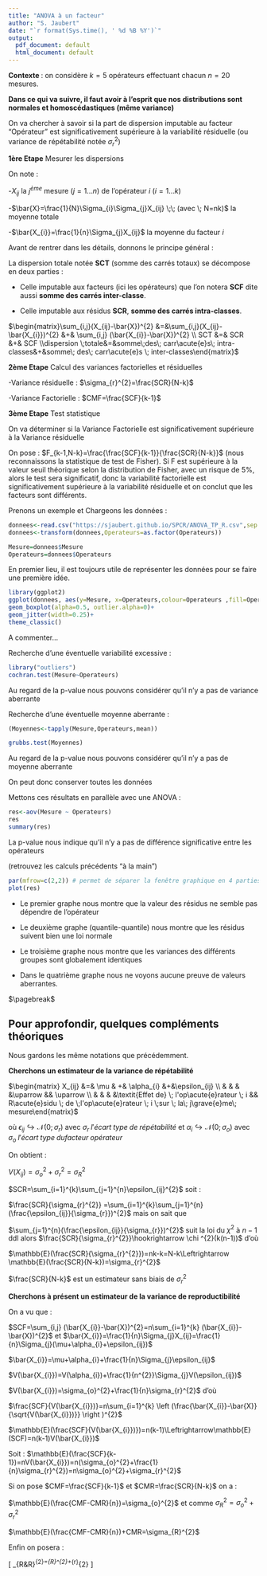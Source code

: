 ---
title: "ANOVA à un facteur"
author: "S. Jaubert"
date: "`r format(Sys.time(), ' %d %B %Y')`"
output:
  pdf_document: default
  html_document: default
---
**Contexte **: on considère $k=5$ opérateurs effectuant chacun $n=20$ mesures.

__Dans ce qui va suivre, il faut avoir à l'esprit que nos distributions sont normales et homoscédastiques (même variance)__

On va chercher à savoir si la part de dispersion imputable au facteur "Opérateur" est significativement supérieure à la variabilité résiduelle (ou variance de répétabilité notée $\sigma_{r}^{2}$)

**1ère Etape** Mesurer les dispersions

On note :

-$X_{ij}$ la $j^{\grave{e}me}$ mesure ($j=1...n$) de l'opérateur $i$ ($i=1...k$)

-$\bar{X}=\frac{1}{N}\Sigma_{i}\Sigma_{j}X_{ij} \;\; (avec \; N=nk)$ la moyenne totale

-$\bar{X_{i}}=\frac{1}{n}\Sigma_{j}X_{ij}$ la moyenne du facteur $i$


Avant de rentrer dans les détails, donnons le principe général :

La dispersion totale notée **SCT** (somme des carrés totaux) se décompose en deux parties :

- Celle imputable aux facteurs (ici les opérateurs) que l'on notera **SCF** dite aussi **somme des carrés inter-classe**.

- Celle imputable aux résidus **SCR**, **somme des carrés intra-classes**.


$\begin{matrix}\sum_{i,j}(X_{ij}-\bar{X})^{2} &=&\sum_{i,j}(X_{ij}-\bar{X_{i}})^{2} &+& \sum_{i,j}  (\bar{X_{i}}-\bar{X})^{2} \\ SCT &=& SCR &+& SCF \\dispersion \;totale&=&somme\;des\; carr\acute{e}s\; intra-classes&+&somme\; des\; carr\acute{e}s \; inter-classes\end{matrix}$


**2ème Etape** Calcul des  variances factorielles et résiduelles

-Variance résiduelle : $\sigma_{r}^{2}=\frac{SCR}{N-k}$

-Variance Factorielle : $CMF=\frac{SCF}{k-1}$



**3ème Etape** Test statistique

On va déterminer si la Variance Factorielle est significativement supérieure à la Variance résiduelle

On pose : $F_{k-1,N-k}=\frac{\frac{SCF}{k-1}}{\frac{SCR}{N-k}}$ (nous reconnaissons la statistique de test de Fisher). Si F est supérieure à la valeur seuil théorique selon la distribution de Fisher, avec un risque de 5%, alors le test sera significatif, donc la variabilité factorielle  est significativement supérieure à la variabilité résiduelle et on conclut que les facteurs sont différents.

Prenons un exemple et Chargeons les données :
```{r}

donnees<-read.csv("https://sjaubert.github.io/SPCR/ANOVA_TP_R.csv",sep = ";",dec = ",",header = T)
donnees<-transform(donnees,Operateurs=as.factor(Operateurs))

Mesure=donnees$Mesure
Operateurs=donnees$Operateurs
```

En premier lieu, il est toujours utile de représenter les données pour se faire une première idée.

```{r warning=FALSE}
library(ggplot2)
ggplot(donnees, aes(y=Mesure, x=Operateurs,colour=Operateurs ,fill=Operateurs))+
geom_boxplot(alpha=0.5, outlier.alpha=0)+
geom_jitter(width=0.25)+
theme_classic()
```
A commenter...


Recherche d'une éventuelle variabilité excessive :
```{r}
library("outliers")
cochran.test(Mesure~Operateurs)
```

Au regard de la p-value nous pouvons considérer qu'il n'y a pas de variance aberrante


Recherche d'une éventuelle moyenne aberrante :
```{r}
(Moyennes<-tapply(Mesure,Operateurs,mean))

```

```{r}
grubbs.test(Moyennes)
```
Au regard de la p-value nous pouvons considérer qu'il n'y a pas de moyenne aberrante

On peut donc conserver toutes les données

Mettons ces résultats en parallèle avec une ANOVA :
```{r}

res<-aov(Mesure ~ Operateurs)
res
summary(res)
```

La p-value nous indique qu'il n'y a pas de différence significative entre les opérateurs



(retrouvez les calculs précédents "à la main")



```{r}
par(mfrow=c(2,2)) # permet de séparer la fenêtre graphique en 4 parties (2 lignes, et 2 colonnes)
plot(res)
```

- Le premier graphe nous montre que la valeur des résidus ne semble pas dépendre de l'opérateur

- Le deuxième graphe (quantile-quantile) nous montre que les résidus suivent bien une loi normale

- Le troisième graphe nous montre que les variances des différents groupes sont globalement identiques

- Dans le quatrième graphe nous ne voyons aucune preuve de valeurs aberrantes.



$\pagebreak$

## Pour approfondir, quelques compléments théoriques

Nous gardons les même notations que précédemment.

**Cherchons un estimateur de la variance de répétabilité**

$\begin{matrix} X_{ij} &=& \mu  & +& \alpha_{i} &+&\epsilon_{ij} \\  &  &  & &\uparrow && \uparrow \\  &  &  & &\textit{Effet de} \; l'op\acute{e}rateur \; i && R\acute{e}sidu \; de \;l'op\acute{e}rateur \; i \;sur \; la\; j\grave{e}me\; mesure\end{matrix}$

où $\epsilon_{ij}\hookrightarrow \mathcal{N}(0;\sigma_{r})$ avec $\sigma_{r} \;l'\acute{e}cart\;type\;de\;r\acute{e}p\acute{e}tabilit\acute{e}$ et $\alpha_{i}\hookrightarrow \mathcal{N}(0;\sigma_{o})$ avec $\sigma_{o} \;l'\acute{e}cart\;type\;du facteur \;op\acute{e}rateur$

On obtient :

$V(X_{ij})=\sigma_{o}^{2}+\sigma_{r}^{2}=\sigma_{R}^{2}$

$SCR=\sum_{i=1}^{k}\sum_{j=1}^{n}\epsilon_{ij}^{2}$ soit :

$\frac{SCR}{\sigma_{r}^{2}} =\sum_{i=1}^{k}\sum_{j=1}^{n}(\frac{\epsilon_{ij}}{\sigma_{r}})^{2}$ mais on sait que 

$\sum_{j=1}^{n}(\frac{\epsilon_{ij}}{\sigma_{r}})^{2}$ suit la loi du $\chi ^{2}$ à $n-1$ ddl alors $\frac{SCR}{\sigma_{r}^{2}}\hookrightarrow \chi ^{2}(k(n-1))$ d'où 

$\mathbb{E}(\frac{SCR}{\sigma_{r}^{2}})=nk-k=N-k\Leftrightarrow \mathbb{E}(\frac{SCR}{N-k})=\sigma_{r}^{2}$

$\frac{SCR}{N-k}$ est un estimateur sans biais de $\sigma_{r}^{2}$

**Cherchons à présent un estimateur de la variance de reproductibilité**

On a vu que :

$SCF=\sum_{i,j}  (\bar{X_{i}}-\bar{X})^{2}=n\sum_{i=1}^{k}  (\bar{X_{i}}-\bar{X})^{2}$ et $\bar{X_{i}}=\frac{1}{n}\Sigma_{j}X_{ij}=\frac{1}{n}\Sigma_{j}(\mu+\alpha_{i}+\epsilon_{ij})$

$\bar{X_{i}}=\mu+\alpha_{i}+\frac{1}{n}\Sigma_{j}\epsilon_{ij}$

$V(\bar{X_{i}})=V(\alpha_{i})+\frac{1}{n^{2}}\Sigma_{j}V(\epsilon_{ij})$

$V(\bar{X_{i}})=\sigma_{o}^{2}+\frac{1}{n}\sigma_{r}^{2}$ d'où

$\frac{SCF}{V(\bar{X_{i}})}=n\sum_{i=1}^{k}  \left (\frac{\bar{X_{i}}-\bar{X}}{\sqrt{V(\bar{X_{i}})}} \right )^{2}$

$\mathbb{E}(\frac{SCF}{V(\bar{X_{i}})})=n(k-1)\Leftrightarrow\mathbb{E}(SCF)=n(k-1)V(\bar{X_{i}})$

Soit :
$\mathbb{E}(\frac{SCF}{k-1})=nV(\bar{X_{i}})=n(\sigma_{o}^{2}+\frac{1}{n}\sigma_{r}^{2})=n\sigma_{o}^{2}+\sigma_{r}^{2}$

Si on pose $CMF=\frac{SCF}{k-1}$ et  $CMR=\frac{SCR}{N-k}$ on a :

$\mathbb{E}(\frac{CMF-CMR}{n})=\sigma_{o}^{2}$ et comme $\sigma_{R}^{2}=\sigma_{o}^{2}+\sigma_{r}^{2}$

$\mathbb{E}(\frac{CMF-CMR}{n})+CMR=\sigma_{R}^{2}$

Enfin on posera :

   \[ \sigma_{R\&R}^{2}=\sigma_{R}^{2}+\sigma_{r}^{2} \]


